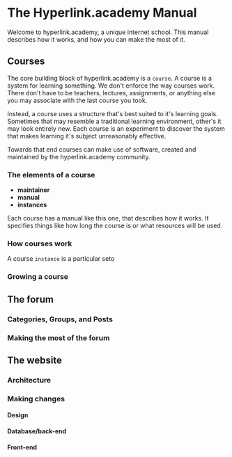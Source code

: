 
<Box gap="64">

<AccentImg src="/img/manual.gif"/>

<Box>

# The Hyperlink.academy Manual

Welcome to hyperlink.academy, a unique internet school. This manual describes
how it works, and how you can make the most of it.

</Box>

<Box>

## Courses

The core building block of hyperlink.academy is a `course`. A course is a system
for learning something. We don't enforce the way courses work. There don't have
to be teachers, lectures, assignments, or anything else you may associate with
the last course you took. 

Instead, a course uses a structure that's best suited to it's learning goals.
Sometimes that may resemble a traditional learning environment, other's it may
look entirely new. Each course is an experiment to discover the system that
makes learning it's subject unreasonably effective.

Towards that end courses can make use of software, created and maintained by the
hyperlink.academy community.

### The elements of a course

- **maintainer**
- **manual**
- **instances**

Each course has a manual like this one, that describes how it works. It
specifies things like how long the course is or what resources will be used.

### How courses work

A course `instance` is a particular seto

### Growing a course


</Box>

<Box>

## The forum

### Categories, Groups, and Posts

### Making the most of the forum


</Box>

<Box>

## The website
    
### Architecture

### Making changes

#### Design

#### Database/back-end

#### Front-end

</Box>

</Box>
